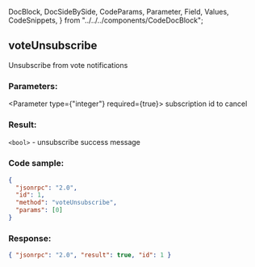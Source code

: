   DocBlock,
  DocSideBySide,
  CodeParams,
  Parameter,
  Field,
  Values,
  CodeSnippets,
} from "../../../components/CodeDocBlock";

<DocBlock>

## voteUnsubscribe

Unsubscribe from vote notifications

<DocSideBySide>
<CodeParams>

### Parameters:

<Parameter type={"integer"} required={true}>
  subscription id to cancel
</Parameter>

### Result:

`<bool>` - unsubscribe success message

</CodeParams>

<CodeSnippets>

### Code sample:

```json
{
  "jsonrpc": "2.0",
  "id": 1,
  "method": "voteUnsubscribe",
  "params": [0]
}
```

### Response:

```json
{ "jsonrpc": "2.0", "result": true, "id": 1 }
```

</CodeSnippets>
</DocSideBySide>
</DocBlock>
